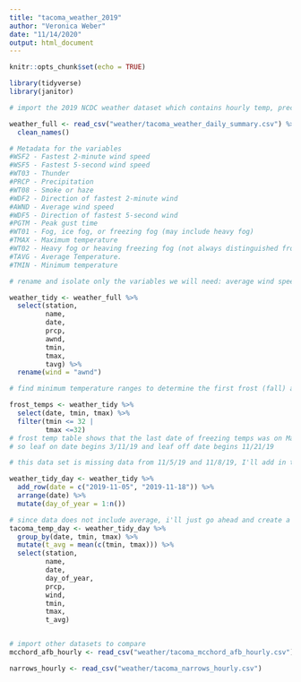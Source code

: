 ```yaml
---
title: "tacoma_weather_2019"
author: "Veronica Weber"
date: "11/14/2020"
output: html_document
---
```


```r
knitr::opts_chunk$set(echo = TRUE)
```

```r
library(tidyverse)
library(janitor)
```

```r
# import the 2019 NCDC weather dataset which contains hourly temp, precipitation, wind and weather type observations from 01/01/2019 - 12/31/2019 collected from the TACOMA NARROWS AIRPORT, WA US (GHCND:USW00094274) weather station

weather_full <- read_csv("weather/tacoma_weather_daily_summary.csv") %>% 
  clean_names()

# Metadata for the variables 
#WSF2 - Fastest 2-minute wind speed
#WSF5 - Fastest 5-second wind speed
#WT03 - Thunder
#PRCP - Precipitation
#WT08 - Smoke or haze
#WDF2 - Direction of fastest 2-minute wind
#AWND - Average wind speed
#WDF5 - Direction of fastest 5-second wind
#PGTM - Peak gust time
#WT01 - Fog, ice fog, or freezing fog (may include heavy fog)
#TMAX - Maximum temperature
#WT02 - Heavy fog or heaving freezing fog (not always distinguished from fog)
#TAVG - Average Temperature.
#TMIN - Minimum temperature

# rename and isolate only the variables we will need: average wind speed, precipitation, max, min and average temp

weather_tidy <- weather_full %>% 
  select(station,
         name,
         date,
         prcp,
         awnd,
         tmin,
         tmax,
         tavg) %>% 
  rename(wind = "awnd")


```

```r
# find minimum temperature ranges to determine the first frost (fall) and last frost (spring) which will be used for the LAI analysis 

frost_temps <- weather_tidy %>% 
  select(date, tmin, tmax) %>% 
  filter(tmin <= 32 |
         tmax <=32) 
# frost temp table shows that the last date of freezing temps was on March 10, 2019, and the first frost date was on November 21, 2019
# so leaf on date begins 3/11/19 and leaf off date begins 11/21/19

# this data set is missing data from 11/5/19 and 11/8/19, I'll add in the missing rows and then add another column that lists the calendar days which will be used for the LAI leaf on/leaf off formula

weather_tidy_day <- weather_tidy %>% 
  add_row(date = c("2019-11-05", "2019-11-18")) %>% 
  arrange(date) %>% 
  mutate(day_of_year = 1:n()) 

# since data does not include average, i'll just go ahead and create a new column which averages tmin and tmax by day
tacoma_temp_day <- weather_tidy_day %>% 
  group_by(date, tmin, tmax) %>% 
  mutate(t_avg = mean(c(tmin, tmax))) %>% 
  select(station,
         name,
         date,
         day_of_year,
         prcp,
         wind,
         tmin,
         tmax,
         t_avg)



```

```r
# import other datasets to compare
mcchord_afb_hourly <- read_csv("weather/tacoma_mcchord_afb_hourly.csv")

narrows_hourly <- read_csv("weather/tacoma_narrows_hourly.csv")
```

